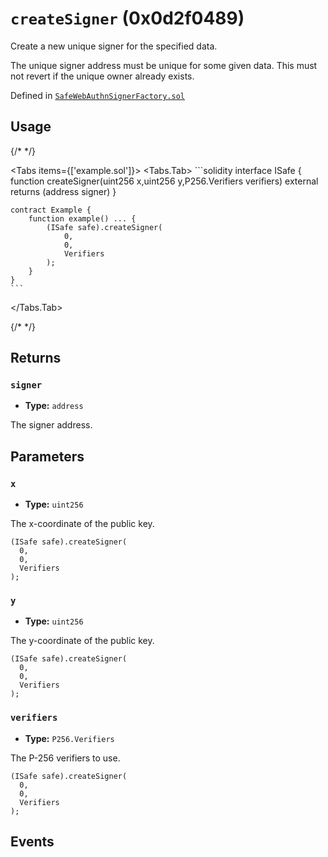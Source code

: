 


# `createSigner` (0x0d2f0489)



Create a new unique signer for the specified data.

The unique signer address must be unique for some given data. This must not revert if
the unique owner already exists.




Defined in [`SafeWebAuthnSignerFactory.sol`](https://github.com/safe-global/safe-modules/tree/passkey/v0.2.1/modules/passkey/contracts/SafeWebAuthnSignerFactory.sol#L51)


## Usage

{/* <!-- vale off --> */}

<Tabs items={['example.sol']}>
  <Tabs.Tab>
    ```solidity
    interface ISafe {
        function createSigner(uint256 x,uint256 y,P256.Verifiers verifiers) external returns (address signer)
    }

    contract Example {
        function example() ... {
            (ISafe safe).createSigner(
                0,
                0,
                Verifiers
            );
        }
    }
    ```
  </Tabs.Tab>
</Tabs>

{/* <!-- vale on --> */}

## Returns

### `signer`

  - **Type:** `address`

  The signer address.




## Parameters

### `x`

  - **Type:** `uint256`

  The x-coordinate of the public key.

  ```solidity focus=2
  (ISafe safe).createSigner(
    0,
    0,
    Verifiers
  );
  ```


### `y`

  - **Type:** `uint256`

  The y-coordinate of the public key.

  ```solidity focus=3
  (ISafe safe).createSigner(
    0,
    0,
    Verifiers
  );
  ```


### `verifiers`

  - **Type:** `P256.Verifiers`

  The P-256 verifiers to use.

  ```solidity focus=4
  (ISafe safe).createSigner(
    0,
    0,
    Verifiers
  );
  ```




## Events

<Created />

